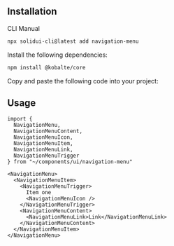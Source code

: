 <MDXHeader
  title="Navigation Menu"
  description="A collection of links for navigating websites."
  docs="https://kobalte.dev/docs/core/components/navigation-menu"
/>

<ComponentPreview name="navigation-menu-demo" />

## Installation

<Tabs defaultValue="cli">

<TabsList>
  <TabsTrigger value="cli">CLI</TabsTrigger>
  <TabsTrigger value="manual">Manual</TabsTrigger>
</TabsList>

<TabsContent value="cli">

```bash
npx solidui-cli@latest add navigation-menu
```

</TabsContent>

<TabsContent value="manual">
<Steps>

<Step>Install the following dependencies: </Step>

```bash
npm install @kobalte/core
```

<Step>Copy and paste the following code into your project: </Step>

<ComponentSource name="navigation-menu" />

</Steps>
</TabsContent>

</Tabs>

## Usage

```tsx
import {
  NavigationMenu,
  NavigationMenuContent,
  NavigationMenuIcon,
  NavigationMenuItem,
  NavigationMenuLink,
  NavigationMenuTrigger
} from "~/components/ui/navigation-menu"
```

```tsx
<NavigationMenu>
  <NavigationMenuItem>
    <NavigationMenuTrigger>
      Item one
      <NavigationMenuIcon />
    </NavigationMenuTrigger>
    <NavigationMenuContent>
      <NavigationMenuLink>Link</NavigationMenuLink>
    </NavigationMenuContent>
  </NavigationMenuItem>
</NavigationMenu>
```
